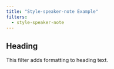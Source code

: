 ```yaml
---
title: "Style-speaker-note Example"
filters:
  - style-speaker-note
---
```


## Heading

This filter adds formatting to heading text.


